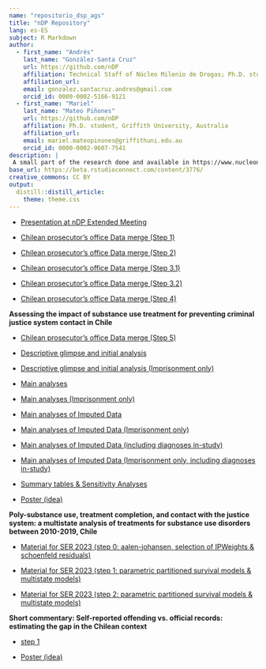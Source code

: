 ```yaml
---
name: "repositorio_dsp_ags"
title: "nDP Repository"
lang: es-ES
subject: R Markdown
author:
  - first_name: "Andrés"
    last_name: "González-Santa Cruz"
    url: https://github.com/nDP
    affiliation: Technical Staff of Núcleo Milenio de Drogas; Ph.D. student, School of Public Health, Universidad de Chile
    affiliation_url: 
    email: gonzalez.santacruz.andres@gmail.com
    orcid_id: 0000-0002-5166-9121
  - first_name: "Mariel"
    last_name: "Mateo Piñones"
    url: https://github.com/nDP
    affiliation: Ph.D. student, Griffith University, Australia
    affiliation_url: 
    email: mariel.mateopinones@griffithuni.edu.au
    orcid_id: 0000-0002-9607-7541
description: |
 A small part of the research done and available in https://www.nucleondp.cl/ 
base_url: https://beta.rstudioconnect.com/content/3776/
creative_commons: CC BY
output: 
  distill::distill_article:
    theme: theme.css
---
```


- [Presentation at nDP Extended Meeting](pres_2022jun.html)

- [Chilean prosecutor’s office Data merge (Step 1)](Fiscalia_merge.html)

- [Chilean prosecutor’s office Data merge (Step 2)](Fiscalia_merge2.html)

- [Chilean prosecutor’s office Data merge (Step 3.1)](Fiscalia_merge31.html)

- [Chilean prosecutor’s office Data merge (Step 3.2)](Fiscalia_merge32.html)

- [Chilean prosecutor’s office Data merge (Step 4)](Fiscalia_merge4.html)

**Assessing the impact of substance use treatment for preventing criminal justice system contact in Chile**

- [Chilean prosecutor’s office Data merge (Step 5)](Fiscalia_merge5.html)

- [Descriptive glimpse and initial analysis ](analisis_mariel_nov_2022_stata.html)

- [Descriptive glimpse and initial analysis (Imprisonment only)](analisis_mariel_nov_2022_stata_pris.html)

- [Main analyses](analisis_mariel_feb_2023_stata.html)

- [Main analyses (Imprisonment only)](analisis_mariel_feb_2023_stata_pris.html)

- [Main analyses of Imputed Data](analisis_mariel_feb_2023_stata_m1.html)

- [Main analyses of Imputed Data (Imprisonment only)](analisis_mariel_feb_2023_stata_pris_m1.html)

- [Main analyses of Imputed Data (including diagnoses in-study)](analisis_mariel_feb_2023_stata_m2.html)

- [Main analyses of Imputed Data (Imprisonment only, including diagnoses in-study)](analisis_mariel_feb_2023_stata_pris_m2.html)

- [Summary tables & Sensitivity Analyses](res_intram_feb_2023_stata.html)

- [Poster (idea)](pres_dic_22.html)

**Poly-substance use, treatment completion, and contact with the justice system: a multistate analysis of treatments for substance use disorders between 2010-2019, Chile**

- [Material for SER 2023 (step 0: aalen-johansen, selection of IPWeights & schoenfeld residuals)](an_ser_2023_step_0.html)

- [Material for SER 2023 (step 1: parametric partitioned survival models & multistate models)](an_ser_2023_step_1.html)

- [Material for SER 2023 (step 2: parametric partitioned survival models & multistate models)](an_ser_2023_step_2.html)

**Short commentary: Self-reported offending vs. official records: estimating the gap in the Chilean context**

- [step 1](top_vs_po.html)

- [Poster (idea)](pres_2023mar.html)
